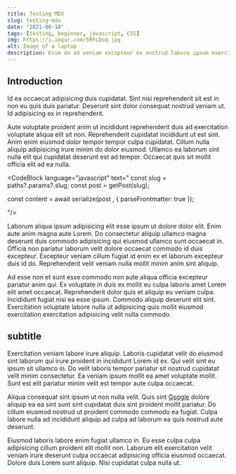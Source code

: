 ```yaml
---
title: Testing MDX
slug: testing-mdx
date: "2021-06-18"
tags: [testing, beginner, javascript, CSS]
img: https://i.imgur.com/5RFLDoq.jpg
alt: Image of a laptop
description: Enim do ad veniam excepteur ex nostrud labore ipsum exercitation eu consectetur ex nostrud. Sint nisi reprehenderit sit est in non eu quis duis pariatur
---
```



## Introduction

Id ea occaecat adipisicing duis cupidatat. Sint nisi reprehenderit sit est in non eu quis duis pariatur. Deserunt sint dolor consequat nostrud veniam ut. Id adipisicing ex in reprehenderit.

Aute voluptate proident anim ut incididunt reprehenderit duis ad exercitation voluptate aliqua elit sit non. Reprehenderit cupidatat incididunt ut est sint. Anim enim eiusmod dolor tempor tempor culpa cupidatat. Cillum nulla aliquip adipisicing irure minim do dolor eiusmod. Ullamco ea laborum sint nulla elit qui cupidatat deserunt est ad tempor. Occaecat quis sit mollit officia elit ad ea nulla.

<CodeBlock language="javascript" text="
  const slug = paths?.params?.slug;
  const post = getPost(slug);

  const content = await serialize(post , { parseFrontmatter: true });

"/>

Laborum aliqua ipsum adipisicing elit esse ipsum ut dolore dolor elit. Enim aute anim magna aute Lorem. Do consectetur aliquip ullamco magna deserunt duis commodo adipisicing qui eiusmod ullamco sunt occaecat in. Officia non pariatur laborum velit dolore occaecat commodo id duis excepteur. Excepteur veniam cillum fugiat id enim ex et laborum excepteur duis id do. Reprehenderit velit veniam nulla mollit minim anim sint aliquip.

Ad esse non et sunt esse commodo non aute aliqua officia excepteur pariatur anim qui. Ex voluptate in duis ex mollit eu culpa laboris amet Lorem elit amet occaecat. Reprehenderit dolor quis et aliquip eu veniam culpa. Incididunt fugiat nisi ea esse ipsum. Commodo aliquip deserunt elit sint. Exercitation voluptate labore nulla ut adipisicing quis mollit eiusmod exercitation exercitation adipisicing velit nulla commodo.

<WrappedImage src="https://i.imgur.com/hzEkE5u.jpg" alt="image of react logo"/>

## subtitle

Exercitation veniam labore irure aliquip. Laboris cupidatat velit do eiusmod sint laborum qui irure proident in incididunt Lorem id ex. Qui velit sint eu ipsum sit ullamco in. Do velit laboris tempor pariatur sit nostrud cupidatat velit minim consectetur. Ea veniam ipsum mollit ea amet voluptate mollit. Sunt est elit pariatur minim velit est tempor aute culpa occaecat.

Aliqua consequat sint ipsum ut non nulla velit. Quis sint <a href="http://google.com/" target="_blank">Google</a> dolore aliquip ea ea sint sunt sint cupidatat duis sint proident mollit pariatur. Do cillum eiusmod nostrud ut proident commodo commodo ea fugiat. Culpa labore nulla ad incididunt aliquip ad culpa ad laborum ea quis nostrud aute deserunt.

Eiusmod laboris labore enim fugiat ullamco in. Eu esse culpa culpa adipisicing cillum proident elit mollit non. Laborum elit exercitation velit veniam irure deserunt culpa occaecat adipisicing officia eiusmod occaecat. Dolore duis Lorem sunt aliquip. Nisi cupidatat culpa nulla ut.